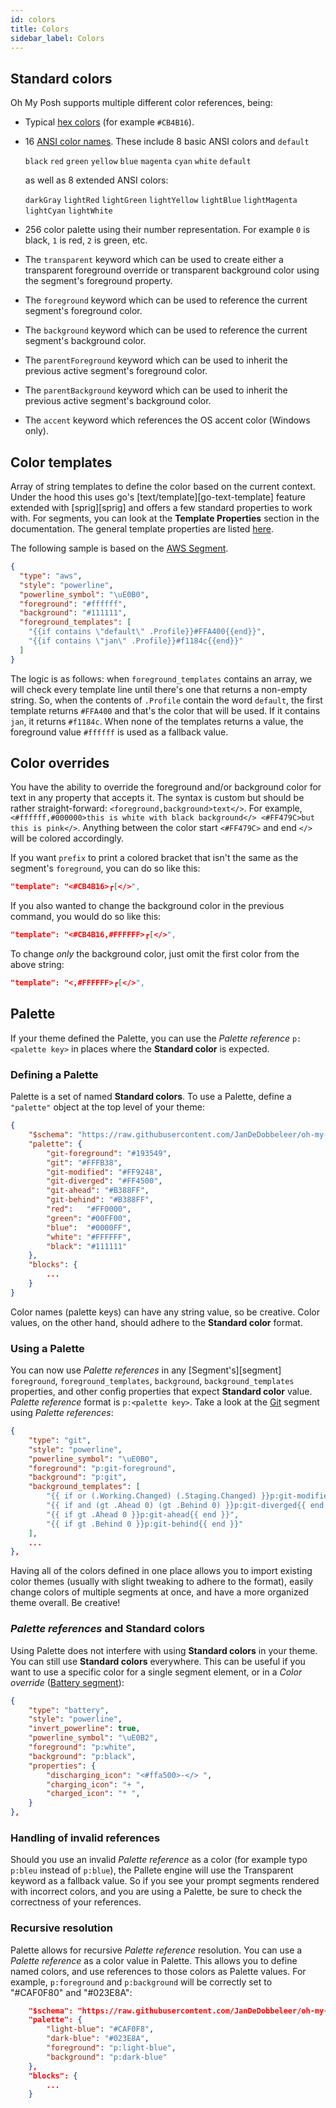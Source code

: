 ```yaml
---
id: colors
title: Colors
sidebar_label: Colors
---
```


## Standard colors

Oh My Posh supports multiple different color references, being:

- Typical [hex colors][hexcolors] (for example `#CB4B16`).
- 16 [ANSI color names][ansicolors].
  These include 8 basic ANSI colors and `default`

  `black` `red` `green` `yellow` `blue` `magenta` `cyan` `white` `default`

  as well as 8 extended ANSI colors:

  `darkGray` `lightRed` `lightGreen` `lightYellow` `lightBlue` `lightMagenta` `lightCyan` `lightWhite`
- 256 color palette using their number representation.
  For example `0` is black, `1` is red, `2` is green, etc.
- The `transparent` keyword which can be used to create either a transparent foreground override
  or transparent background color using the segment's foreground property.
- The `foreground` keyword which can be used to reference the current segment's foreground color.
- The `background` keyword which can be used to reference the current segment's background color.
- The `parentForeground` keyword which can be used to inherit the previous active segment's foreground color.
- The `parentBackground` keyword which can be used to inherit the previous active segment's background color.
- The `accent` keyword which references the OS accent color (Windows only).

## Color templates

Array of string templates to define the color based on the current context.
Under the hood this uses go's [text/template][go-text-template] feature extended with [sprig][sprig] and
offers a few standard properties to work with. For segments, you can look at the **Template Properties**
section in the documentation. The general template properties are listed [here][template-properties].

The following sample is based on the [AWS Segment][aws].

```json
{
  "type": "aws",
  "style": "powerline",
  "powerline_symbol": "\uE0B0",
  "foreground": "#ffffff",
  "background": "#111111",
  "foreground_templates": [
    "{{if contains \"default\" .Profile}}#FFA400{{end}}",
    "{{if contains \"jan\" .Profile}}#f1184c{{end}}"
  ]
}
```

The logic is as follows: when `foreground_templates` contains an array, we will check every template line until there's
one that returns a non-empty string. So, when the contents of `.Profile` contain the word `default`, the first template
returns `#FFA400` and that's the color that will be used. If it contains `jan`, it returns `#f1184c`. When none of the
templates returns a value, the foreground value `#ffffff` is used as a fallback value.

## Color overrides

You have the ability to override the foreground and/or background color for text in any property that accepts it.
The syntax is custom but should be rather straight-forward: `<foreground,background>text</>`. For example,
`<#ffffff,#000000>this is white with black background</> <#FF479C>but this is pink</>`.
Anything between the color start `<#FF479C>` and end `</>` will be colored accordingly.

If you want `prefix` to print a colored bracket that isn't the same as the segment's `foreground`, you can
do so like this:

```json
"template": "<#CB4B16>┏[</>",
```

If you also wanted to change the background color in the previous command, you would do so like this:

```json
"template": "<#CB4B16,#FFFFFF>┏[</>",
```

To change _only_ the background color, just omit the first color from the above string:

```json
"template": "<,#FFFFFF>┏[</>",
```

## Palette

If your theme defined the Palette, you can use the _Palette reference_ `p:<palette key>` in places where the
**Standard color** is expected.

### Defining a Palette

Palette is a set of named **Standard colors**. To use a Palette, define a `"palette"` object
at the top level of your theme:

```json
{
    "$schema": "https://raw.githubusercontent.com/JanDeDobbeleer/oh-my-posh/main/themes/schema.json",
    "palette": {
        "git-foreground": "#193549",
        "git": "#FFFB38",
        "git-modified": "#FF9248",
        "git-diverged": "#FF4500",
        "git-ahead": "#B388FF",
        "git-behind": "#B388FF",
        "red":   "#FF0000",
        "green": "#00FF00",
        "blue":  "#0000FF",
        "white": "#FFFFFF",
        "black": "#111111"
    },
    "blocks": {
        ...
    }
}
```

Color names (palette keys) can have any string value, so be creative.
Color values, on the other hand, should adhere to the **Standard color** format.

### Using a Palette

You can now use _Palette references_ in any [Segment's][segment] `foreground`, `foreground_templates`,
`background`, `background_templates` properties, and other config properties that expect **Standard color** value.
_Palette reference_ format is `p:<palette key>`. Take a look at the [Git][git] segment using _Palette references_:

```json
{
    "type": "git",
    "style": "powerline",
    "powerline_symbol": "\uE0B0",
    "foreground": "p:git-foreground",
    "background": "p:git",
    "background_templates": [
        "{{ if or (.Working.Changed) (.Staging.Changed) }}p:git-modified{{ end }}",
        "{{ if and (gt .Ahead 0) (gt .Behind 0) }}p:git-diverged{{ end }}",
        "{{ if gt .Ahead 0 }}p:git-ahead{{ end }}",
        "{{ if gt .Behind 0 }}p:git-behind{{ end }}"
    ],
    ...
},
```

Having all of the colors defined in one place allows you to import existing color themes (usually with slight
tweaking to adhere to the format), easily change colors of multiple segments at once, and have a more
organized theme overall. Be creative!

### _Palette references_ and **Standard colors**

Using Palette does not interfere with using **Standard colors** in your theme. You can still use **Standard colors**
everywhere. This can be useful if you want to use a specific color for a single segment element, or in a
_Color override_ ([Battery segment][battery]):

```json
{
    "type": "battery",
    "style": "powerline",
    "invert_powerline": true,
    "powerline_symbol": "\uE0B2",
    "foreground": "p:white",
    "background": "p:black",
    "properties": {
        "discharging_icon": "<#ffa500>-</> ",
        "charging_icon": "+ ",
        "charged_icon": "* ",
    }
},
```

### Handling of invalid references

Should you use an invalid _Palette reference_ as a color (for example typo `p:bleu` instead of `p:blue`),
the Pallete engine will use the Transparent keyword as a fallback value. So if you see your prompt segments
rendered with incorrect colors, and you are using a Palette, be sure to check the correctness of your references.

### Recursive resolution

Palette allows for recursive _Palette reference_ resolution. You can use a _Palette reference_ as a color
value in Palette. This allows you to define named colors, and use references to those colors as Palette values.
For example, `p:foreground` and `p:background` will be correctly set to "#CAF0F80" and "#023E8A":

```json
    "$schema": "https://raw.githubusercontent.com/JanDeDobbeleer/oh-my-posh/main/themes/schema.json",
    "palette": {
        "light-blue": "#CAF0F8",
        "dark-blue": "#023E8A",
        "foreground": "p:light-blue",
        "background": "p:dark-blue"
    },
    "blocks": {
        ...
    }
```

[hexcolors]: https://htmlcolorcodes.com/color-chart/material-design-color-chart/
[ansicolors]: https://htmlcolorcodes.com/color-chart/material-design-color-chart/
[git]: /docs/segments/git
[battery]: /docs/segments/battery
[template-properties]: /docs/configuration/templates#global-properties
[aws]: /docs/segments/aws

